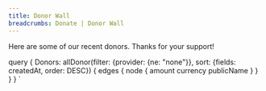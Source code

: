 ```yaml
---
title: Donor Wall
breadcrumbs: Donate | Donor Wall
---
```



Here are some of our recent donors. Thanks for your support!

<DonorList items={props.data.Donors.edges} />

  query {
    Donors: allDonor(filter: {provider: {ne: "none"}}, sort: {fields: createdAt, order: DESC}) {
      edges {
        node {
          amount
          currency
          publicName
        }
      }
    }
  }
`